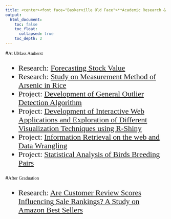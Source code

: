```yaml
---
title: <center><font face="Baskerville Old Face">**Academic Research & Projects**</font></center>
output: 
  html_document:
    toc: false
    toc_float: 
      collapsed: true
    toc_depth: 2
---
```

<div id="backhome"><a href="index.html"><i class="fa fa-home" aria-hidden="true"></i></a></div>

#<font face="Baskerville Old Face">At UMass Amherst</font>
<font face="Times New Roman" size=5>

- <i class="fa fa-book" aria-hidden="true"></i> Research: [Forecasting Stock Value](Forecasting_Stock_Value.html)
- <i class="fa fa-book" aria-hidden="true"></i> Research: [Study on Measurement Method of Arsenic in Rice](Arsenic_Measurement.html)
- <i class="fa fa-calendar-check-o" aria-hidden="true"></i> Project: [Development of General Outlier Detection Algorithm](Outlier_Detection.html)
- <i class="fa fa-calendar-check-o" aria-hidden="true"></i> Project: [Development of Interactive Web Applications and Exploration of Different Visualization Techniques using R-Shiny](Interactive_Web_App.html)
- <i class="fa fa-calendar-check-o" aria-hidden="true"></i> Project: [Information Retrieval on the web and Data Wrangling](Web_Data_Wrangling.html)
- <i class="fa fa-calendar-check-o" aria-hidden="true"></i> Project: [Statistical Analysis of Birds Breeding Pairs](Birds_Breeding_Pairs.html)

</font>

#<font face="Baskerville Old Face">After Graduation</font>
<font face="Times New Roman" size=5>

- <i class="fa fa-book" aria-hidden="true"></i> Research: [Are Customer Review Scores Influencing Sale Rankings? A Study on Amazon Best Sellers](Amazon_s_Secret.html)

</font>